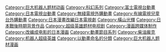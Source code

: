 {{Commonscat|Tetsujin 28-go}}
{{DEFAULTSORT:Tetsujin 28-go}}
[[Category:巨大机器人题材动画|Category:巨大机器人题材动画]]
[[Category:科幻系列|Category:科幻系列]]
[[Category:富士電視台動畫|Category:富士電視台動畫]]
[[Category:日本電視台動畫|Category:日本電視台動畫]]
[[Category:無綫電視外購動畫|Category:無綫電視外購動畫]]
[[Category:有線電視兒童台外購動畫|Category:有線電視兒童台外購動畫]]
[[Category:日本漫畫改編日本電視劇|Category:日本漫畫改編日本電視劇]]
[[Category:橫山光輝|Category:橫山光輝]]
[[Category:日本戰後時期背景作品|Category:日本戰後時期背景作品]]
[[Category:超级英雄题材电视剧|Category:超级英雄题材电视剧]]
[[Category:漫画跨媒体制作|Category:漫画跨媒体制作]]
[[Category:改编成电影的日本漫画|Category:改编成电影的日本漫画]]
[[Category:動畫節目系列|Category:動畫節目系列]]
[[Category:柴油龐克|Category:柴油龐克]]
[[Category:机器人超级英雄|Category:机器人超级英雄]]
[[Category:以動畫命名的分類|Category:以動畫命名的分類]]
[[Category:巨大机器人题材漫画|Category:巨大机器人题材漫画]]